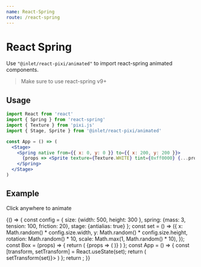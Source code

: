 ```yaml
---
name: React-Spring
route: /react-spring
---
```



# React Spring

Use `"@inlet/react-pixi/animated"` to import react-spring animated components.

> Make sure to use react-spring v9+

## Usage

```jsx
import React from 'react'
import { Spring } from 'react-spring'
import { Texture } from 'pixi.js'
import { Stage, Sprite } from '@inlet/react-pixi/animated'

const App = () => (
  <Stage>
    <Spring native from={{ x: 0, y: 0 }} to={{ x: 200, y: 200 }}>
      {props => <Sprite texture={Texture.WHITE} tint={0xff0000} {...props} />}
    </Spring>
  </Stage>
)
```

## Example

Click anywhere to animate

<Playground>
  {() => {
    const config = {
      size: {width: 500, height: 300 },
      spring: {mass: 3, tension: 100, friction: 20},
      stage: {antialias: true}
    };
    const set = () => ({
      x: Math.random() * config.size.width,
      y: Math.random() * config.size.height,
      rotation: Math.random() * 10,
      scale: Math.max(1, Math.random() * 10),
    });
    const Box = (props) => {
      return (
        <Spring native to={props} config={config.spring}>
          {props => (
            <Sprite texture={Texture.WHITE} tint={0xaddb67} anchor={0.5} {...props} />
          )}
        </Spring>
      )
    };
    const App = () => {
      const [transform, setTransform] = React.useState(set);
      return (
        <Stage {...config.size} options={config.stage} onClick={() => setTransform(set)}>
          <Box {...transform} />
        </Stage>
      )
    };
    return <App />;
}}
</Playground>
